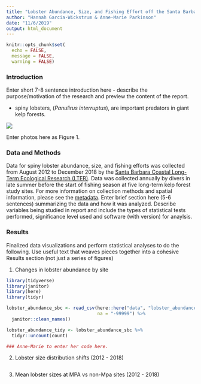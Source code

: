 ```yaml
---
title: "Lobster Abundance, Size, and Fishing Effort off the Santa Barbara Coast"
author: "Hannah Garcia-Wickstrum & Anne-Marie Parkinson"
date: "11/6/2019"
output: html_document
---
```


```r
knitr::opts_chunk$set(
  echo = FALSE,
  message = FALSE,
  warning = FALSE)
```

### Introduction

Enter short 7-8 sentence introduction here - describe the purpose/motivation of the research and preview the content of the report. 

- spiny lobsters, (*Panulirus interruptus*), are important predators in giant kelp forests. 

![](figures/spiny_lobster.jpg)

Enter photos here as Figure 1.

### Data and Methods

Data for spiny lobster abundance, size, and fishing efforts was collected from August 2012 to December 2018 by the [Santa Barbara Coastal Long-Term Ecological Research (LTER)](http://sbc.lternet.edu//index.html). Data was collected annually by divers in late summer before the start of fishing season at five long-term kelp forest study sites. For more information on collection methods and spatial information, please see the [metadata](https://portal.edirepository.org/nis/mapbrowse?scope=knb-lter-sbc&identifier=77&revision=newest). 
Enter brief section here (5-6 sentences) summarizing the data and how it was analyzed. Describe variables being studied in report and include the types of statistical tests performed, significance level used and software (with version) for anaylsis. 

### Results
Finalized data visualizations and perform statistical analyses to do the following. Use useful text that weaves pieces together into a cohesive Results section (not just a series of figures)

1. Changes in lobster abundance by site

```r
library(tidyverse)
library(janitor)
library(here)
library(tidyr)

lobster_abundance_sbc <- read_csv(here::here("data", "lobster_abundance_sbc_lter.csv"),
                                  na = "-99999") %>%
  janitor::clean_names() 

lobster_abundance_tidy <- lobster_abundance_sbc %>%
  tidyr::uncount(count) 

### Anne-Marie to enter her code here. 

```


2. Lobster size distribution shifts (2012 - 2018)

```r

  
```


3. Mean lobster sizes at MPA vs non-Mpa sites (2012 - 2018)
